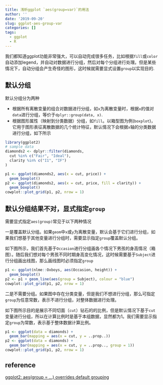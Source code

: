 ```yaml
---
title: 浅析ggplot `aes(group=var)`的用法
author: ''
date: '2019-09-20'
slug: ggplot-aes-group-var
categories: []
tags:
  - ggplot
  - R
---
```


我们都知道ggplot功能非常强大，可以自动完成很多任务，比如根据`fill`或`color`自动添加legend，并自动对数据进行分组，然后对每个分组进行处理。但是某些情况下，自动分组会产生奇怪的图形，这时候就需要显式设置`group`以实现目的.

## 默认分组

默认分组分为两种

- 根据所有离散变量的组合对数据进行分组，如`x`为离散变量时，根据`x`的值对`data`进行分组，等价于`dplyr::group(data, x)`.
- 根据图形属性（映射到分类数据）分组，如`fill`。以箱型图为例(`boxplot`)，它用于图形表征离散数据的几个统计特征，默认情况下会根据`x`轴的分类数据进行分组，如下所示

```r
library(ggplot2)
# sample data
diamonds2 <- dplyr::filter(diamonds, 
  cut %in% c("Fair", "Ideal"),
  clarity %in% c("I1", "IF")
)

p1 <- ggplot(diamonds2, aes(x = cut, price)) + 
  geom_boxplot()
p2 <- ggplot(diamonds2, aes(x = cut, price, fill = clarity)) +
  geom_boxplot()
cowplot::plot_grid(p1, p2, nrow = 1)
```

## 默认分组结果不对，显式指定`group`

需要显式指定`aes(group)`常见于以下两种情况

一是覆盖默认分组。如果`geom`中`x`或`y`为离散变量，默认会基于它们进行分组，如果我们想基于其他变量进行分组时，需要显示指定`group`覆盖默认分组。

如下图所示，我们首先基于`Occasion`进行分组画各个情况下男孩的身高情况（箱图）。随后我们想对每个男孩不同时期身高变化情况，这时候需要基于`Subject`进行分组画出线图，那么画线图时必须指定`group`

```r
p1 <- ggplot(nlme::Oxboys, aes(Occasion, height)) +
  geom_boxplot()
p2 <- p1 + geom_line(aes(group = Subject), colour = "blue")
cowplot::plot_grid(p1, p2, nrow = 1)
```

二是不需要分组。如果图中存在分类变量，但是我们不想进行分组，那么可指定`group`为任意常数，表示不进行分组，对整体数据进行处理。

如下图所示目的是展示不同切面（`cut`）钻石的的比例，但是默认情况下基于`cut`变量进行分组，所以在计算比例时是基于本组数据，显然都为1。我们需要显示指定`group`为常数，表示基于整体数据计算比例。

```r
p1 <- ggplot(data = diamonds) + 
  geom_bar(mapping = aes(x = cut, y = ..prop..))
p2 <- ggplot(data = diamonds) + 
  geom_bar(mapping = aes(x = cut, y = ..prop.., group = 1))
cowplot::plot_grid(p1, p2, nrow = 1)
```

## reference 

[ggplot2: aes(group = ...) overrides default grouping](https://www.gl-li.com/2017/08/13/ggplot2-group-overrides-default-grouping/)